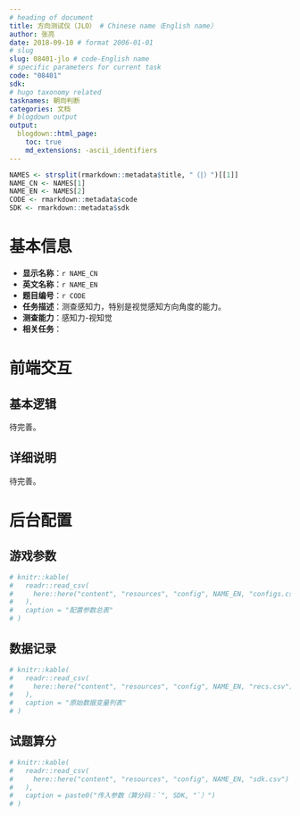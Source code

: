 ```yaml
---
# heading of document
title: 方向测试仪（JLO） # Chinese name（English name）
author: 张亮
date: 2018-09-10 # format 2006-01-01
# slug
slug: 08401-jlo # code-English name
# specific parameters for current task
code: "08401"
sdk:
# hugo taxonomy related
tasknames: 朝向判断
categories: 文档
# blogdown output
output:
  blogdown::html_page:
    toc: true
    md_extensions: -ascii_identifiers
---
```


```r
NAMES <- strsplit(rmarkdown::metadata$title, "（|）")[[1]]
NAME_CN <- NAMES[1]
NAME_EN <- NAMES[2]
CODE <- rmarkdown::metadata$code
SDK <- rmarkdown::metadata$sdk
```

# 基本信息

* **显示名称**：`r NAME_CN`
* **英文名称**：`r NAME_EN`
* **题目编号**：`r CODE`
* **任务描述**：测查感知力，特别是视觉感知方向角度的能力。
* **测查能力**：感知力-视知觉
* **相关任务**：

# 前端交互

## 基本逻辑

待完善。

## 详细说明

待完善。

# 后台配置

## 游戏参数

```r
# knitr::kable(
#   readr::read_csv(
#     here::here("content", "resources", "config", NAME_EN, "configs.csv")
#   ),
#   caption = "配置参数总表"
# )
```

## 数据记录

```r
# knitr::kable(
#   readr::read_csv(
#     here::here("content", "resources", "config", NAME_EN, "recs.csv")
#   ),
#   caption = "原始数据变量列表"
# )
```

## 试题算分

```r
# knitr::kable(
#   readr::read_csv(
#     here::here("content", "resources", "config", NAME_EN, "sdk.csv")
#   ),
#   caption = paste0("传入参数（算分码：`", SDK, "`）")
# )
```
